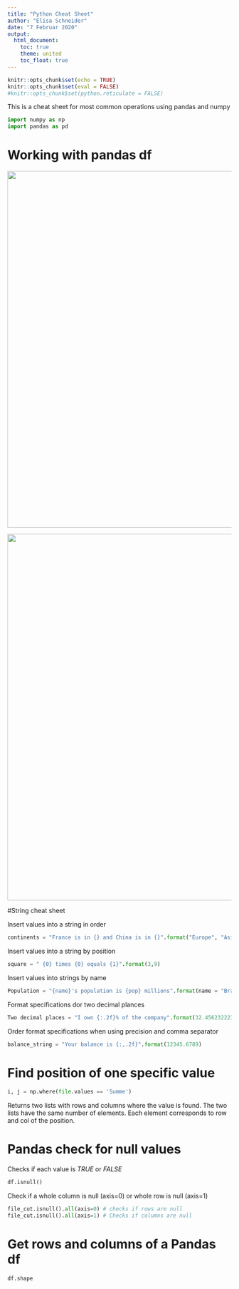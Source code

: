 ```yaml
---
title: "Python Cheat Sheet"
author: "Elisa Schneider"
date: "7 Februar 2020"
output:
  html_document:
    toc: true
    theme: united
    toc_float: true
---
```


```r
knitr::opts_chunk$set(echo = TRUE)
knitr::opts_chunk$set(eval = FALSE)
#knitr::opts_chunk$set(python.reticulate = FALSE)
```
This is a cheat sheet for most common operations using pandas and numpy

```python
import numpy as np
import pandas as pd
```

# Working with pandas df

![](imgs\loc.PNG){width=800px}

![](imgs\iloc.PNG){width=822px}

#String cheat sheet

Insert values into a string in order

```python
continents = "France is in {} and China is in {}".format("Europe", "Asia")
```

Insert values into a string by position

```python
square = " {0} times {0} equals {1}".format(3,9)
```

Insert values into strings by name

```python
Population = "{name}'s population is {pop} millions".format(name = "Brazil", pop=209)
```

Format specifications dor two decimal plances 

```python
Two decimal places = "I own {:.2f}% of the company".format(32.456232223)
```

Order format specifications when using precision and comma separator 

```python
balance_string = "Your balance is {:,.2f}".format(12345.6789)
```

# Find position of one specific value

```python
i, j = np.where(file.values == 'Summe')
```

Returns two lists with rows and columns where the value is found. The two lists have the same number of elements. Each element corresponds to row and col of the position. 

# Pandas check for null values

Checks if each value is *TRUE* or *FALSE*

```python
df.isnull()
```

Check if a whole column is null (axis=0) or whole row is null (axis=1)

```python
file_cut.isnull().all(axis=0) # checks if rows are null
file_cut.isnull().all(axis=1) # Checks if columns are null
```

# Get rows and columns of a Pandas df

```python
df.shape
```



